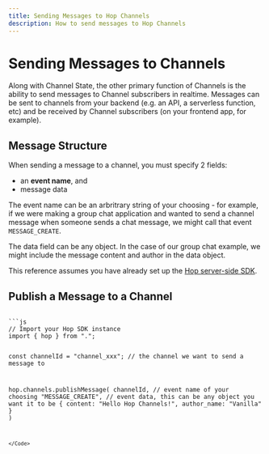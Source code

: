 ```yaml
---
title: Sending Messages to Hop Channels
description: How to send messages to Hop Channels
---
```



# Sending Messages to Channels

Along with Channel State, the other primary function of Channels is the ability to send messages to Channel subscribers in realtime. Messages can be sent to channels from your backend (e.g. an API, a serverless function, etc) and be received by Channel subscribers (on your frontend app, for example).

## Message Structure

When sending a message to a channel, you must specify 2 fields:

- an **event name**, and
- message data

The event name can be an arbritrary string of your choosing - for example, if we were making a group chat application and wanted to send a channel message when someone sends a chat message, we might call that event `MESSAGE_CREATE`.

The data field can be any object. In the case of our group chat example, we might include the message content and author in the data object.

<Callout>This reference assumes you have already set up the [Hop server-side SDK](/sdks/server/js).</Callout>

## Publish a Message to a Channel

<Code>
```js
// Import your Hop SDK instance
import { hop } from ".";

const channelId = "channel_xxx"; // the channel we want to send a message to


hop.channels.publishMessage(
	channelId,
	// event name of your choosing
	"MESSAGE_CREATE",
	// event data, this can be any object you want it to be
	{
		content: "Hello Hop Channels!",
		author_name: "Vanilla"
	}
)
```
</Code>
